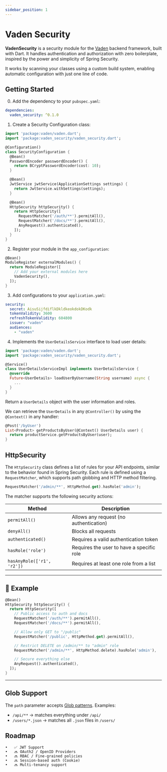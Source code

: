 ```yaml
---
sidebar_position: 1
---
```


# Vaden Security

**VadenSecurity** is a security module for the [Vaden](https://vaden.dev) backend framework, built with Dart.
It handles authentication and authorization with zero boilerplate,
inspired by the power and simplicity of Spring Security.

It works by scanning your classes using a custom build system,
enabling automatic configuration with just one line of code.

## Getting Started

0. Add the dependency to your `pubspec.yaml`:

```yaml
dependencies:
  vaden_security: ^0.1.0
```

1. Create a Security Configuration class:

```dart
import 'package:vaden/vaden.dart';
import 'package:vaden_security/vaden_security.dart';

@Configuration()
class SecurityConfiguration {
  @Bean()
  PasswordEncoder passwordEncoder() {
    return BCryptPasswordEncoder(cost: 10);
  }

  @Bean()
  JwtService jwtService(ApplicationSettings settings) {
    return JwtService.withSettings(settings);
  }

  @Bean()
  HttpSecurity httpSecurity() {
    return HttpSecurity([
      RequestMatcher('/auth/**').permitAll(),
      RequestMatcher('/docs/**').permitAll(),
      AnyRequest().authenticated(),
    ]);
  }
}
```

2. Register your module in the `app_configuration`:

```dart
@Bean()
ModuleRegister externalModules() {
  return ModuleRegister([
    // Add your external modules here
    VadenSecurity(),
  ]);
}
```

3. Add configurations to your `application.yaml`:

```yaml
security:
  secret: AisuSijfdiflkDkldkeokdokDKodk
  tokenValidity: 3600
  refreshTokenValidity: 604800
  issuer: "vaden"
  audiences:
    - "vaden"
```

4. Implements the `UserDetailsService` interface to load user details:

```dart
import 'package:vaden/vaden.dart';
import 'package:vaden_security/vaden_security.dart';

@Service()
class UserDetailsServiceImpl implements UserDetailsService {
  @override
  Future<UserDetails> loadUserByUsername(String username) async {
    ...
  }
}
```

Return a `UserDetails` object with the user information and roles.

We can retrieve the `UserDetails` in any `@Controller()` by using the `@Context()` in any handler:

```dart
@Post('/byUser')
List<Product> getProductsByUser(@Context() UserDetails user) {
  return productService.getProductsByUser(user);
}
```

## HttpSecurity

The `HttpSecurity` class defines a list of rules for your API endpoints, 
similar to the behavior found in Spring Security.
Each rule is defined using a `RequestMatcher`, which supports path globbing and HTTP method filtering.

```dart
RequestMatcher('/admin/**', HttpMethod.get).hasRole('admin');
```

The matcher supports the following security actions:

| Method                         | Description                                     |
|-------------------------------|-------------------------------------------------|
| `permitAll()`                 | Allows any request (no authentication)         |
| `denyAll()`                   | Blocks all requests                            |
| `authenticated()`             | Requires a valid authentication token          |
| `hasRole('role')`             | Requires the user to have a specific role      |
| `hasAnyRole(['r1', 'r2'])`    | Requires at least one role from a list         |

---

## 🔧 Example

```dart
@Bean()
HttpSecurity httpSecurity() {
  return HttpSecurity([
    // Public access to auth and docs
    RequestMatcher('/auth/**').permitAll(),
    RequestMatcher('/docs/**').permitAll(),

    // Allow only GET to "/public"
    RequestMatcher('/public', HttpMethod.get).permitAll(),

    // Restrict DELETE on /admin/** to "admin" role
    RequestMatcher('/admin/**', HttpMethod.delete).hasRole('admin'),

    // Secure everything else
    AnyRequest().authenticated(),
  ]);
}
```

---

## Glob Support

The `path` parameter accepts [Glob patterns](https://pub.dev/packages/glob). Examples:

- `/api/**` → matches everything under `/api/`
- `/users/*.json` → matches all `.json` files in `/users/`

## 

## Roadmap

	•	✅ JWT Support
	•	🔜 OAuth2 / OpenID Providers
	•	🔜 RBAC / Fine-grained policies
	•	🔜 Session-based auth (Cookie)
	•	🔜 Multi-tenancy support

